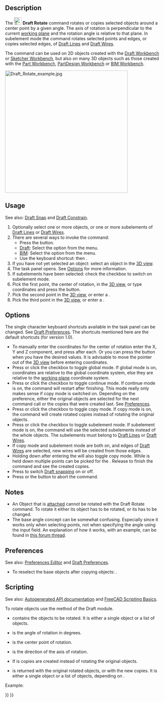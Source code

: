 <languages/>
<translate>

<!--T:17-->
{{Docnav
|[[Draft_Move|Move]]
|[[Draft_Scale|Scale]]
|[[Draft_Workbench|Draft]]
|IconL=Draft_Move.svg
|IconR=Draft_Scale.svg
|IconC=Workbench_Draft.svg
}}

<!--T:1-->
{{GuiCommand
|Name=Draft Rotate
|MenuLocation=Modification → Rotate<br>Modify → Rotate
|Workbenches=[[Draft_Workbench|Draft]], [[BIM_Workbench|BIM]]
|Shortcut={{KEY|R}} {{KEY|O}}
|Version=0.7
|SeeAlso=[[Draft_SubelementHighlight|Draft SubelementHighlight]]
}}

==Description== <!--T:2-->

<!--T:3-->
The [[Image:Draft_Rotate.svg|24px]] '''Draft Rotate''' command rotates or copies selected objects around a center point by a given angle. The axis of rotation is perpendicular to the current [[Draft_SelectPlane|working plane]] and the rotation angle is relative to that plane. In subelement mode the command rotates selected points and edges, or copies selected edges, of [[Draft_Line|Draft Lines]] and [[Draft_Wire|Draft Wires]].

<!--T:13-->
The command can be used on 2D objects created with the [[Draft_Workbench|Draft Workbench]] or [[Sketcher_Workbench|Sketcher Workbench]], but also on many 3D objects such as those created with the [[Part_Workbench|Part Workbench]], [[PartDesign_Workbench|PartDesign Workbench]] or [[BIM_Workbench|BIM Workbench]].

</translate>
[[Image:Draft_Rotate_example.jpg|400px]]
<translate>
<!--T:15-->
{{Caption|Rotating an object around a center point}}

==Usage== <!--T:4-->

<!--T:22-->
See also: [[Draft_Snap|Draft Snap]] and [[Draft_Constrain|Draft Constrain]].

<!--T:5-->
# Optionally select one or more objects, or one or more subelements of [[Draft_Line|Draft Lines]] or [[Draft_Wire|Draft Wires]].
# There are several ways to invoke the command:
#* Press the {{Button|[[Image:Draft_Rotate.svg|16px]] [[Draft_Rotate|Rotate]]}} button.
#* [[Draft_Workbench|Draft]]: Select the {{MenuCommand|Modification → [[Image:Draft_Rotate.svg|16px]] Rotate}} option from the menu.
#* [[BIM_Workbench|BIM]]: Select the {{MenuCommand|Modify → [[Image:Draft_Rotate.svg|16px]] Rotate}} option from the menu.
#* Use the keyboard shortcut: {{KEY|R}} then {{KEY|O}}.
# If you have not yet selected an object: select an object in the [[3D_view|3D view]].
# The {{MenuCommand|Rotate}} task panel opens. See [[#Options|Options]] for more information.
# If subelements have been selected: check the {{MenuCommand|Modify subelements}} checkbox to switch on subelement mode.
# Pick the first point, the center of rotation, in the [[3D_view|3D view]], or type coordinates and press the {{Button|[[Image:Draft_AddPoint.svg|16px]] Enter point}} button.
# Pick the second point in the [[3D_view|3D view]], or enter a {{MenuCommand|Base angle}}.
# Pick the third point in the [[3D_view|3D view]], or enter a {{MenuCommand|Rotation}}.

==Options== <!--T:6-->

<!--T:23-->
The single character keyboard shortcuts available in the task panel can be changed. See [[Draft_Preferences|Draft Preferences]]. The shortcuts mentioned here are the default shortcuts (for version 1.0).

<!--T:7-->
* To manually enter the coordinates for the center of rotation enter the X, Y and Z component, and press {{KEY|Enter}} after each. Or you can press the {{Button|[[Image:Draft_AddPoint.svg|16px]] Enter point}} button when you have the desired values. It is advisable to move the pointer out of the [[3D_view|3D view]] before entering coordinates.
* Press {{KEY|G}} or click the {{MenuCommand|Global}} checkbox to toggle global mode. If global mode is on, coordinates are relative to the global coordinate system, else they are relative to the [[Draft_SelectPlane|working plane]] coordinate system.
* Press {{KEY|N}} or click the {{MenuCommand|Continue}} checkbox to toggle continue mode. If continue mode is on, the command will restart after finishing. This mode really only makes sense if copy mode is switched on. Depending on the {{MenuCommand|Select base objects after copying}} preference, either the original objects are selected for the next command call or the copies that were created last. See [[#Preferences|Preferences]].
* Press {{KEY|C}} or click the {{MenuCommand|Copy}} checkbox to toggle copy mode. If copy mode is on, the command will create rotated copies instead of rotating the original objects.
* Press {{KEY|B}} or click the {{MenuCommand|Modify subelements}} checkbox to toggle subelement mode. If subelement mode is on, the command will use the selected subelements instead of the whole objects. The subelements must belong to [[Draft_Line|Draft Lines]] or [[Draft_Wire|Draft Wires]].
* If copy mode and subelement mode are both on, and edges of [[Draft_Wire|Draft Wires]] are selected, new wires will be created from those edges.
* Holding down {{KEY|Alt}} after entering the {{MenuCommand|Base angle}} will also toggle copy mode. While {{KEY|Alt}} is held down multiple points can be picked for the {{MenuCommand|Rotation}}. Release {{KEY|Alt}} to finish the command and see the created copies.
* Press {{KEY|S}} to switch [[Draft_Snap|Draft snapping]] on or off.
* Press {{KEY|Esc}} or the {{Button|Close}} button to abort the command.

==Notes== <!--T:24-->

<!--T:25-->
* An Object that is [[Part_EditAttachment|attached]] cannot be rotated with the Draft Rotate command. To rotate it either its {{PropertyData|Support}} object has to be rotated, or its {{PropertyData|Attachment Offset}} has to be changed.
* The base angle concept can be somewhat confusing. Especially since it works only when selecting points, not when specifying the angle using the input field. An explanation of how it works, with an example, can be found in [https://forum.freecad.org/viewtopic.php?p=736674#p736674 this forum thread].

==Preferences== <!--T:26-->

<!--T:27-->
See also: [[Preferences_Editor|Preferences Editor]] and [[Draft_Preferences|Draft Preferences]].

<!--T:28-->
* To reselect the base objects after copying objects: {{MenuCommand|Edit → Preferences... → Draft → General → Select base objects after copying}}.

==Scripting== <!--T:21-->

<!--T:8-->
See also: [https://freecad.github.io/SourceDoc/ Autogenerated API documentation] and [[FreeCAD_Scripting_Basics|FreeCAD Scripting Basics]].

<!--T:9-->
To rotate objects use the {{incode|rotate}} method of the Draft module.

</translate>
{{Code|code=
rotated_list = rotate(objectslist, angle, center=Vector(0,0,0), axis=Vector(0,0,1), copy=False)
}}
<translate>

<!--T:10-->
* {{incode|objectslist}} contains the objects to be rotated. It is either a single object or a list of objects.
* {{incode|angle}} is the angle of rotation in degrees.
* {{incode|center}} is the center point of rotation.
* {{incode|axis}} is the direction of the axis of rotation.
* If {{incode|copy}} is {{incode|True}} copies are created instead of rotating the original objects.
* {{incode|rotated_list}} is returned with the original rotated objects, or with the new copies. It is either a single object or a list of objects, depending on {{incode|objectlist}}.

<!--T:11-->
Example:

</translate>
{{Code|code=
import FreeCAD as App
import Draft

doc = App.newDocument()

polygon1 = Draft.make_polygon(3, radius=300)
Draft.move(polygon1, App.Vector(1000, 0, 0))

# Rotation around the origin
angle1 = 45
rot2 = Draft.rotate(polygon1, angle1, copy=True)
rot3 = Draft.rotate(polygon1, 2*angle1, copy=True)
rot4 = Draft.rotate(polygon1, 4*angle1, copy=True)

polygon2 = Draft.make_polygon(3, radius=1000)
polygon3 = Draft.make_polygon(5, radius=500)
Draft.move(polygon2, App.Vector(2000, 0, 0))
Draft.move(polygon3, App.Vector(2000, 0, 0))

# Rotation around another point
angle2 = 60
cen = App.Vector(3100, 0, 0)
list2 = [polygon2, polygon3]
rot_list2 = Draft.rotate(list2, angle2, center=cen, copy=True)
rot_list3 = Draft.rotate(list2, 2*angle2, center=cen, copy=True)
rot_list4 = Draft.rotate(list2, 4*angle2, center=cen, copy=True)

doc.recompute()
}}
<translate>


<!--T:16-->
{{Docnav
|[[Draft_Move|Move]]
|[[Draft_Scale|Scale]]
|[[Draft_Workbench|Draft]]
|IconL=Draft_Move.svg
|IconR=Draft_Scale.svg
|IconC=Workbench_Draft.svg
}}

</translate>
{{Draft Tools navi{{#translation:}}}}
{{Userdocnavi{{#translation:}}}}